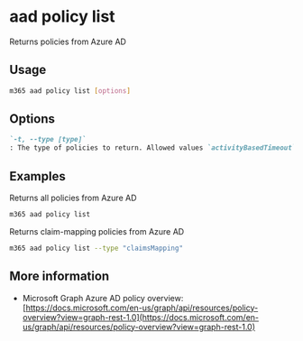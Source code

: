 
# aad policy list

Returns policies from Azure AD

## Usage

```sh
m365 aad policy list [options]
```

## Options

```md defintion-list
`-t, --type [type]`
: The type of policies to return. Allowed values `activityBasedTimeout`,`authorization`,`claimsMapping`,`homeRealmDiscovery`,`identitySecurityDefaultsEnforcement`,`tokenIssuance`,`tokenLifetime`. If omitted, all policies are returned
```

<Global />

## Examples

Returns all policies from Azure AD

```sh
m365 aad policy list
```

Returns claim-mapping policies from Azure AD

```sh
m365 aad policy list --type "claimsMapping"
```

## More information

- Microsoft Graph Azure AD policy overview: [https://docs.microsoft.com/en-us/graph/api/resources/policy-overview?view=graph-rest-1.0](https://docs.microsoft.com/en-us/graph/api/resources/policy-overview?view=graph-rest-1.0)
